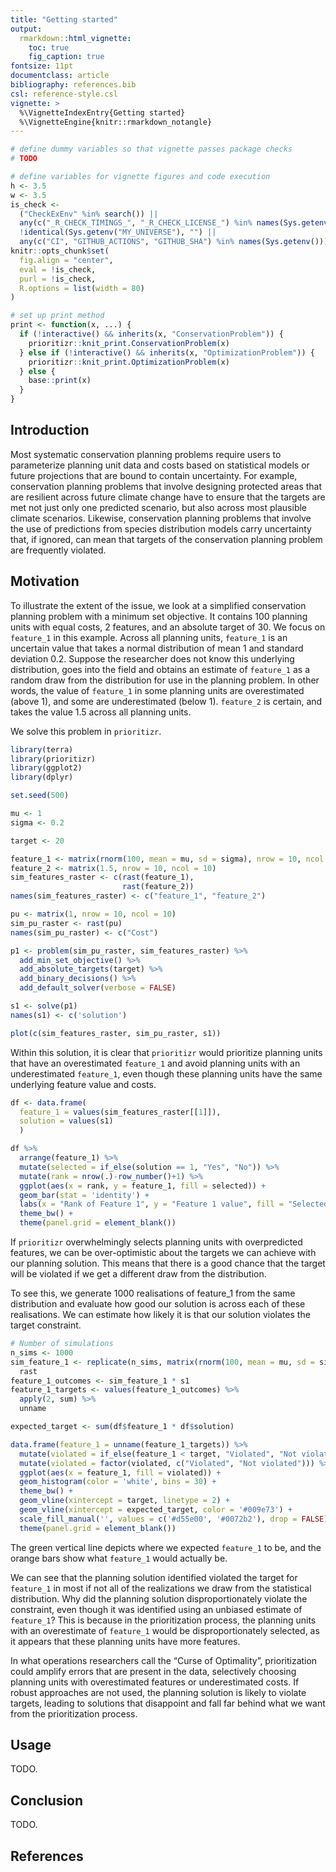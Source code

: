 ```yaml
---
title: "Getting started"
output:
  rmarkdown::html_vignette:
    toc: true
    fig_caption: true
fontsize: 11pt
documentclass: article
bibliography: references.bib
csl: reference-style.csl
vignette: >
  %\VignetteIndexEntry{Getting started}
  %\VignetteEngine{knitr::rmarkdown_notangle}
---
```


```r
# define dummy variables so that vignette passes package checks
# TODO
```

```r
# define variables for vignette figures and code execution
h <- 3.5
w <- 3.5
is_check <-
  ("CheckExEnv" %in% search()) ||
  any(c("_R_CHECK_TIMINGS_", "_R_CHECK_LICENSE_") %in% names(Sys.getenv())) ||
  !identical(Sys.getenv("MY_UNIVERSE"), "") ||
  any(c("CI", "GITHUB_ACTIONS", "GITHUB_SHA") %in% names(Sys.getenv()))
knitr::opts_chunk$set(
  fig.align = "center",
  eval = !is_check,
  purl = !is_check,
  R.options = list(width = 80)
)
```

```r
# set up print method
print <- function(x, ...) {
  if (!interactive() && inherits(x, "ConservationProblem")) {
    prioritizr::knit_print.ConservationProblem(x)
  } else if (!interactive() && inherits(x, "OptimizationProblem")) {
    prioritizr::knit_print.OptimizationProblem(x)
  } else {
    base::print(x)
  }
}
```

## Introduction

Most systematic conservation planning problems require users to parameterize planning unit data and costs based on statistical models or future projections that are bound to contain uncertainty. For example, conservation planning problems that involve designing protected areas that are resilient across future climate change have to ensure that the targets are met not just only one predicted scenario, but also across most plausible climate scenarios. Likewise, conservation planning problems that involve the use of predictions from species distribution models carry uncertainty that, if ignored, can mean that targets of the conservation planning problem are frequently violated.

## Motivation

To illustrate the extent of the issue, we look at a simplified conservation planning problem with a minimum set objective. It contains 100 planning units with equal costs, 2 features, and an absolute target of 30. We focus on `feature_1` in this example. Across all planning units, `feature_1` is an uncertain value that takes a normal distribution of mean 1 and standard deviation 0.2. Suppose the researcher does not know this underlying distribution, goes into the field and obtains an estimate of `feature_1` as a random draw from the distribution for use in the planning problem. In other words, the value of `feature_1` in some planning units are overestimated (above 1), and some are underestimated (below 1). `feature_2` is certain, and takes the value 1.5 across all planning units.

We solve this problem in `prioritizr`.

```r
library(terra)
library(prioritizr)
library(ggplot2)
library(dplyr)

set.seed(500)

mu <- 1
sigma <- 0.2

target <- 20

feature_1 <- matrix(rnorm(100, mean = mu, sd = sigma), nrow = 10, ncol = 10)
feature_2 <- matrix(1.5, nrow = 10, ncol = 10)
sim_features_raster <- c(rast(feature_1),
                         rast(feature_2))
names(sim_features_raster) <- c("feature_1", "feature_2")

pu <- matrix(1, nrow = 10, ncol = 10)
sim_pu_raster <- rast(pu)
names(sim_pu_raster) <- c("Cost")

p1 <- problem(sim_pu_raster, sim_features_raster) %>%
  add_min_set_objective() %>%
  add_absolute_targets(target) %>%
  add_binary_decisions() %>%
  add_default_solver(verbose = FALSE)

s1 <- solve(p1)
names(s1) <- c('solution')

plot(c(sim_features_raster, sim_pu_raster, s1))

```

Within this solution, it is clear that `prioritizr` would prioritize planning units that have an overestimated `feature_1` and avoid planning units with an underestimated `feature_1`, even though these planning units have the same underlying feature value and costs.

```r
df <- data.frame(
  feature_1 = values(sim_features_raster[[1]]),
  solution = values(s1)
  )

df %>%
  arrange(feature_1) %>%
  mutate(selected = if_else(solution == 1, "Yes", "No")) %>%
  mutate(rank = nrow(.)-row_number()+1) %>%
  ggplot(aes(x = rank, y = feature_1, fill = selected)) +
  geom_bar(stat = 'identity') +
  labs(x = "Rank of Feature 1", y = "Feature 1 value", fill = "Selected") +
  theme_bw() +
  theme(panel.grid = element_blank())
```

If `prioritizr` overwhelmingly selects planning units with overpredicted features, we can be over-optimistic about the targets we can achieve with our planning solution. This means that there is a good chance that the target will be violated if we get a different draw from the distribution.

To see this, we generate 1000 realisations of feature_1 from the same distribution and evaluate how good our solution is across each of these realisations. We can estimate how likely it is that our solution violates the target constraint.

```r
# Number of simulations
n_sims <- 1000
sim_feature_1 <- replicate(n_sims, matrix(rnorm(100, mean = mu, sd = sigma), nrow = 10, ncol = 10)) %>%
  rast
feature_1_outcomes <- sim_feature_1 * s1
feature_1_targets <- values(feature_1_outcomes) %>%
  apply(2, sum) %>%
  unname

expected_target <- sum(df$feature_1 * df$solution)

data.frame(feature_1 = unname(feature_1_targets)) %>%
  mutate(violated = if_else(feature_1 < target, "Violated", "Not violated")) %>%
  mutate(violated = factor(violated, c("Violated", "Not violated"))) %>%
  ggplot(aes(x = feature_1, fill = violated)) +
  geom_histogram(color = 'white', bins = 30) +
  theme_bw() +
  geom_vline(xintercept = target, linetype = 2) +
  geom_vline(xintercept = expected_target, color = '#009e73') +
  scale_fill_manual('', values = c('#d55e00', '#0072b2'), drop = FALSE) +
  theme(panel.grid = element_blank())
```

The green vertical line depicts where we expected `feature_1` to be, and the orange bars show what `feature_1` would actually be.

We can see that the planning solution identified violated the target for `feature_1` in most if not all of the realizations we draw from the statistical distribution. Why did the planning solution disproportionately violate the constraint, even though it was identified using an unbiased estimate of `feature_1`? This is because in the prioritization process, the planning units with an overestimate of `feature_1` would be disproportionately selected, as it appears that these planning units have more features. 

In what operations researchers call the "Curse of Optimality", prioritization could amplify errors that are present in the data, selectively choosing planning units with overestimated features or underestimated costs. If robust approaches are not used, the planning solution is likely to violate targets, leading to solutions that disappoint and fall far behind what we want from the prioritization process.


## Usage

TODO.

## Conclusion

TODO.

## References
